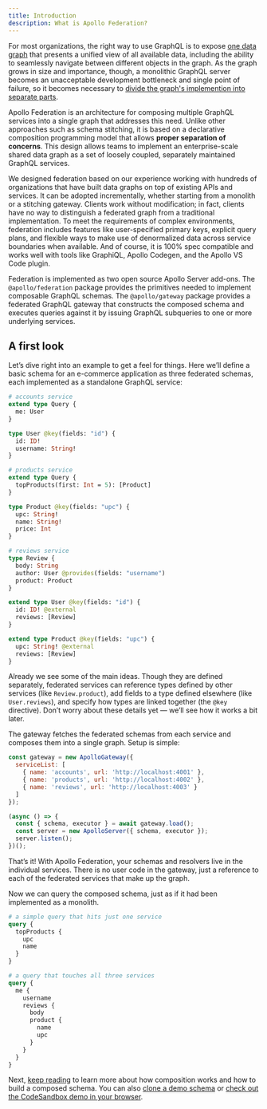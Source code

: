 ```yaml
---
title: Introduction
description: What is Apollo Federation?
---
```


For most organizations, the right way to use GraphQL is to expose [one data graph](https://principledgraphql.com/integrity#1-one-graph) that presents a unified view of all available data, including the ability to seamlessly navigate between different objects in the graph. As the graph grows in size and importance, though, a monolithic GraphQL server becomes an unacceptable development bottleneck and single point of failure, so it becomes necessary to [divide the graph's implemention into separate parts](https://principledgraphql.com/integrity#2-federated-implementation).

Apollo Federation is an architecture for composing multiple GraphQL services into a single graph that addresses this need. Unlike other approaches such as schema stitching, it is based on a declarative composition programming model that allows **proper separation of concerns**. This design allows teams to implement an enterprise-scale shared data graph as a set of loosely coupled, separately maintained GraphQL services.

We designed federation based on our experience working with hundreds of organizations that have built data graphs on top of existing APIs and services. It can be adopted incrementally, whether starting from a monolith or a stitching gateway. Clients work without modification; in fact, clients have no way to distinguish a federated graph from a traditional implementation. To meet the requirements of complex environments, federation includes features like user-specified primary keys, explicit query plans, and flexible ways to make use of denormalized data across service boundaries when available. And of course, it is 100% spec compatible and works well with tools like GraphiQL, Apollo Codegen, and the Apollo VS Code plugin.

Federation is implemented as two open source Apollo Server add-ons. The `@apollo/federation` package provides the primitives needed to implement composable GraphQL schemas. The `@apollo/gateway` package provides a federated GraphQL gateway that constructs the composed schema and executes queries against it by issuing GraphQL subqueries to one or more underlying services.

## A first look

Let’s dive right into an example to get a feel for things. Here we’ll define a basic schema for an e-commerce application as three federated schemas, each implemented as a standalone GraphQL service:

```graphql
# accounts service
extend type Query {
  me: User
}

type User @key(fields: "id") {
  id: ID!
  username: String!
}
```

```graphql
# products service
extend type Query {
  topProducts(first: Int = 5): [Product]
}

type Product @key(fields: "upc") {
  upc: String!
  name: String!
  price: Int
}
```

```graphql
# reviews service
type Review {
  body: String
  author: User @provides(fields: "username")
  product: Product
}

extend type User @key(fields: "id") {
  id: ID! @external
  reviews: [Review]
}

extend type Product @key(fields: "upc") {
  upc: String! @external
  reviews: [Review]
}
```

Already we see some of the main ideas. Though they are defined separately, federated services can reference types defined by other services (like `Review.product`), add fields to a type defined elsewhere (like `User.reviews`), and specify how types are linked together (the `@key` directive). Don’t worry about these details yet — we’ll see how it works a bit later.

The gateway fetches the federated schemas from each service and composes them into a single graph. Setup is simple:

```js
const gateway = new ApolloGateway({
  serviceList: [
    { name: 'accounts', url: 'http://localhost:4001' },
    { name: 'products', url: 'http://localhost:4002' },
    { name: 'reviews', url: 'http://localhost:4003' }
  ]
});

(async () => {
  const { schema, executor } = await gateway.load();
  const server = new ApolloServer({ schema, executor });
  server.listen();
})();
```

That’s it! With Apollo Federation, your schemas and resolvers live in the individual services. There is no user code in the gateway, just a reference to each of the federated services that make up the graph.

Now we can query the composed schema, just as if it had been implemented as a monolith.

```graphql
# a simple query that hits just one service
query {
  topProducts {
    upc
    name
  }
}
```

```graphql
# a query that touches all three services
query {
  me {
    username
    reviews {
      body
      product {
        name
        upc
      }
    }
  }
}
```

Next, [keep reading](/federation/concerns/) to learn more about how composition works and how to build a composed schema. You can also [clone a demo schema](https://github.com/apollographql/federation-demo) or [check out the CodeSandbox demo in your browser](https://codesandbox.io/s/v368r9ml47).
